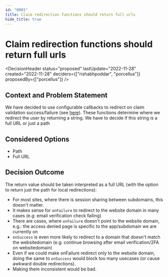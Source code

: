 ```yaml
---
id: "0001"
title: Claim redirection functions should return full urls
hide_title: true
---
```



# Claim redirection functions should return full urls

<DecisionHeader status="proposed" lastUpdate="2022-11-28" created="2022-11-28" deciders={["rishabhpoddar", "porcellus"]} proposedBy={["porcellus"]} />

## Context and Problem Statement

We have decided to use configurable callbacks to redirect on claim validation success/failure (see [here](./0001)). These functions determine where we redirect the user by returning a string. We have to decide if this string is a full URL or just a path

## Considered Options

* Path
* Full URL

## Decision Outcome

The return value should be taken interpreted as a full URL (with the option to return just the path for local redirections):

- For most sites, where there is session sharing between subdomains, this doesn't matter.
- It makes sense for `onFailure` to redirect to the website domain in many cases (e.g: email verification check failing)
- There are cases, where `onFailure` doesn't point to the website domain, e.g.: the access denied page is specific to the app/subdomain we are currently on
- `onSuccess` is even more likely to redirect to a domain that doesn't match the websitedomain (e.g: continue browsing after email verification/2FA on websitedomain)
- Even if we could make onFailure redirect only to the website domain, doing the same to `onSuccess` would block too many usecases (or cause awkward double redirections).
- Making them inconsistent would be bad.
